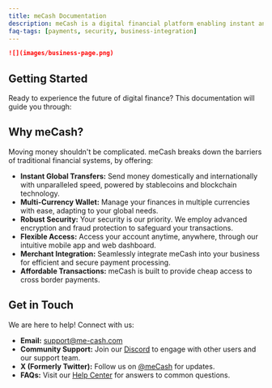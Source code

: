 ```yaml
---
title: meCash Documentation
description: meCash is a digital financial platform enabling instant and secure money transfers across borders.
faq-tags: [payments, security, business-integration]
---
```


```md
![](images/business-page.png)
```

## Getting Started

Ready to experience the future of digital finance? This documentation will guide you through:



## Why meCash?

Moving money shouldn't be complicated. meCash breaks down the barriers of traditional financial systems, by offering:

* **Instant Global Transfers:** Send money domestically and internationally with unparalleled speed, powered by stablecoins and blockchain technology.
* **Multi-Currency Wallet:** Manage your finances in multiple currencies with ease, adapting to your global needs.
* **Robust Security:** Your security is our priority. We employ advanced encryption and fraud protection to safeguard your transactions.
* **Flexible Access:** Access your account anytime, anywhere, through our intuitive mobile app and web dashboard.
* **Merchant Integration:** Seamlessly integrate meCash into your business for efficient and secure payment processing.
* **Affordable Transactions:** meCash is built to provide cheap access to cross border payments.



## Get in Touch

We are here to help! Connect with us:

- **Email:** [support@me-cash.com](mailto:support@me-cash.com)
- **Community Support:** Join our [Discord](https://discord.gg/Thbzep8297) to engage with other users and our support team.
- **X (Formerly Twitter):** Follow us on [@meCash](https://x.com/meCash14) for updates.
- **FAQs:** Visit our [Help Center](/docs/faq) for answers to common questions.



